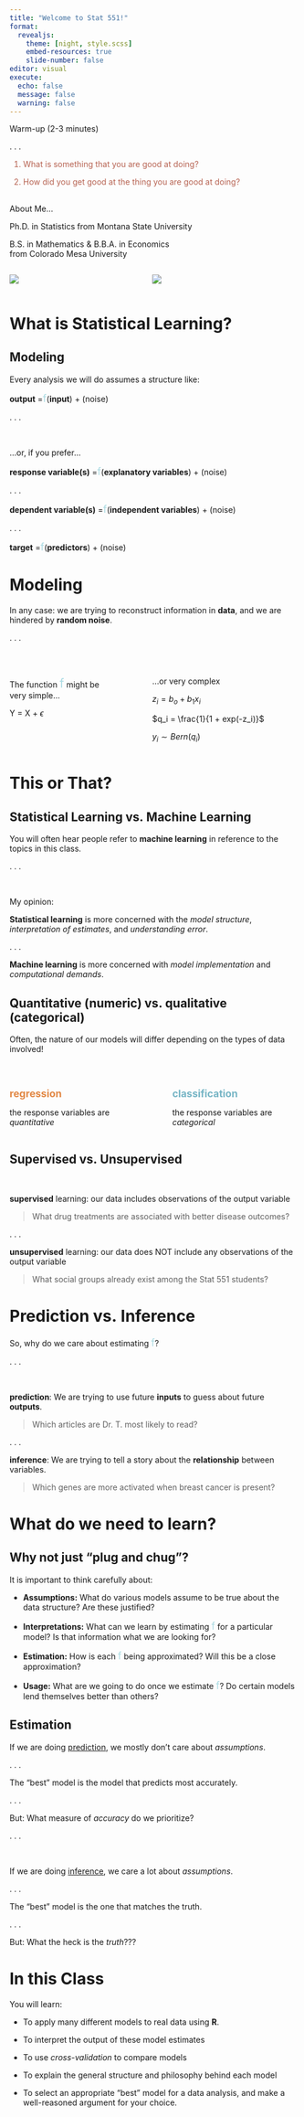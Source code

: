 ```yaml
---
title: "Welcome to Stat 551!"
format: 
  revealjs:
    theme: [night, style.scss]
    embed-resources: true
    slide-number: false
editor: visual
execute: 
  echo: false
  message: false
  warning: false
---
```


::: larger
Warm-up (2-3 minutes)
:::

. . .

::: large
::: {style="color: #b76352;"}
1.  What is something that you are good at doing?

2.  How did you get good at the thing you are good at doing?
:::
:::

## 

::: larger
About Me...
:::

Ph.D. in Statistics from Montana State University

B.S. in Mathematics & B.B.A. in Economics\
from Colorado Mesa University

::: columns
::: {.column width="40%"}
![](images/bumi.JPG)
:::

::: {.column width="5%"}
:::

::: {.column width="55%"}
![](images/skiing.JPG)
:::
:::

# What is Statistical Learning?

## Modeling

Every analysis we will do assumes a structure like:

::: centered
[**output** = ]{.large}[f]{style="color: #abdbe3; font-size: 1.25em"}(**input**) + (noise)
:::

. . .

</br>

...or, if you prefer...

::: centered
[**response variable(s)** = ]{.midi}[f]{style="color: #abdbe3; font-size: 1.25em"}(**explanatory variables**) + (noise)
:::

. . .

::: centered
[**dependent variable(s)** = ]{.midi}[f]{style="color: #abdbe3; font-size: 1.25em"}(**independent variables**) + (noise)
:::

. . .

::: centered
[**target** = ]{.midi}[f]{style="color: #abdbe3; font-size: 1.25em"}(**predictors**) + (noise)
:::

# Modeling

In any case: we are trying to reconstruct information in **data**, and we are hindered by **random noise**.

. . .

</br>

::: columns
::: {.column width="40%"}
The function [f]{style="color: #abdbe3; font-size: 1.5em"} might be very simple...

::: large
Y = X + $\epsilon$
:::
:::

::: {.column width="5%"}
:::

::: {.column width="55%"}
::: fragment
...or very complex

$z_i = b_o + b_1 x_i$

$q_i = \frac{1}{1 + exp(-z_i)}$

$y_i \sim Bern(q_i)$
:::
:::
:::

# This or That?

## Statistical Learning vs. Machine Learning

You will often hear people refer to **machine learning** in reference to the topics in this class.

. . .

</br>

[My opinion:]{.larger}

:::{.midi}
**Statistical learning** is more concerned with the *model structure*, *interpretation of estimates*, and *understanding error*.
:::

. . .

:::{.midi}
**Machine learning** is more concerned with *model implementation* and *computational demands*.
:::

## Quantitative (numeric) vs. qualitative (categorical)

Often, the nature of our models will differ depending on the types of data involved!

</br>

::: columns
::: {.column width="45%"}
[**regression**]{style="color: #e28743; font-size: 1.25em"}

the response variables are *quantitative*
:::

::: {.column width="5%"}
:::

::: {.column width="45%"}
[**classification**]{style="color: #76b5c5; font-size: 1.25em"}

the response variables are *categorical*
:::
:::

## Supervised vs. Unsupervised

</br>

**supervised** learning: our data includes observations of the output variable

> What drug treatments are associated with better disease outcomes?

. . .

**unsupervised** learning: our data does NOT include any observations of the output variable

> What social groups already exist among the Stat 551 students?

# Prediction vs. Inference

So, why do we care about estimating [f]{style="color: #abdbe3; font-size: 1.25em"}?

. . .

</br>

::: {.midi}
**prediction**: We are trying to use future **inputs** to guess about future **outputs**.

> Which articles are Dr. T. most likely to read?
:::

. . .

::: {.midi}
**inference**: We are trying to tell a story about the **relationship** between variables.

> Which genes are more activated when breast cancer is present?
:::

# What do we need to learn?

## Why not just "plug and chug"?

It is important to think carefully about:

::: incremental
-   **Assumptions:** What do various models assume to be true about the data structure? Are these justified?

-   **Interpretations:** What can we learn by estimating [f]{style="color: #abdbe3; font-size: 1.25em"} for a particular model? Is that information what we are looking for?

-   **Estimation:** How is each [f]{style="color: #abdbe3; font-size: 1.25em"} being approximated? Will this be a close approximation?

-   **Usage:** What are we going to do once we estimate [f]{style="color: #abdbe3; font-size: 1.25em"}? Do certain models lend themselves better than others?
:::

## Estimation

If we are doing [prediction]{.underline}, we mostly don't care about *assumptions*.

. . .

The "best" model is the model that predicts most accurately.

. . .

But: What measure of *accuracy* do we prioritize?

. . .

</br>

If we are doing [inference]{.underline}, we care a lot about *assumptions*.

. . .

The "best" model is the one that matches the truth.

. . .

But: What the heck is the *truth*???

# In this Class

You will learn:

-   To apply many different models to real data using **R**.

-   To interpret the output of these model estimates

-   To use *cross-validation* to compare models

-   To explain the general structure and philosophy behind each model

-   To select an appropriate "best" model for a data analysis, and make a well-reasoned argument for your choice.
